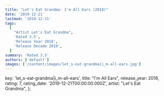 ```yaml
---
title: "Let's Eat Grandma: I'm All Ears (2018)"
date: '2019-12-21'
lastmod: '2019-12-21'
tags:
  [
    "Artist Let's Eat Grandma",
    'Rated 3.5',
    'Release Year 2018',
    'Release Decade 2010',
  ]
summary: 'Rated 3.5'
authors: ['default']
images: ['/content/images/let_s-eat-grandma|i_m-all-ears.jpg']
---
```


  key: 'let_s-eat-grandma|i_m-all-ears',
  title: "I'm All Ears",
  release_year: 2018,
  rating: 7,
  rating_date: '2019-12-21T00:00:00.000Z',
  artist: "Let's Eat Grandma",
};

<MusicRating data={data} />
